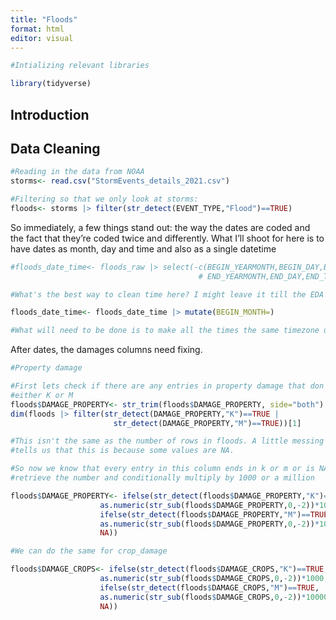 ```yaml
---
title: "Floods"
format: html
editor: visual
---
```


```r
#Intializing relevant libraries

library(tidyverse)
```

## Introduction

## Data Cleaning

```r
#Reading in the data from NOAA
storms<- read.csv("StormEvents_details_2021.csv")

#Filtering so that we only look at storms:
floods<- storms |> filter(str_detect(EVENT_TYPE,"Flood")==TRUE)

```
 So immediately, a few things stand out: the way the dates are coded and the fact that they're coded twice and differently. 
 What I'll shoot for here is to have dates as month, day and time and also as a single datetime
 
```r
#floods_date_time<- floods_raw |> select(-c(BEGIN_YEARMONTH,BEGIN_DAY,BEGIN_TIME,
                                          # END_YEARMONTH,END_DAY,END_TIME))

#What's the best way to clean time here? I might leave it till the EDA to see what makes it easiest there

floods_date_time<- floods_date_time |> mutate(BEGIN_MONTH=)

#What will need to be done is to make all the times the same timezone using a series of ifelse statements
```
 
After dates, the damages columns need fixing.  

```r
#Property damage

#First lets check if there are any entries in property damage that don't end in
#either K or M
floods$DAMAGE_PROPERTY<- str_trim(floods$DAMAGE_PROPERTY, side="both")
dim(floods |> filter(str_detect(DAMAGE_PROPERTY,"K")==TRUE |
                       str_detect(DAMAGE_PROPERTY,"M")==TRUE))[1]

#This isn't the same as the number of rows in floods. A little messing around
#tells us that this is because some values are NA. 

#So now we know that every entry in this column ends in k or m or is NA, we can 
#retrieve the number and conditionally multiply by 1000 or a million

floods$DAMAGE_PROPERTY<- ifelse(str_detect(floods$DAMAGE_PROPERTY,"K")==TRUE,
                    as.numeric(str_sub(floods$DAMAGE_PROPERTY,0,-2))*1000,
                    ifelse(str_detect(floods$DAMAGE_PROPERTY,"M")==TRUE,
                    as.numeric(str_sub(floods$DAMAGE_PROPERTY,0,-2))*1000000,
                    NA))

#We can do the same for crop_damage

floods$DAMAGE_CROPS<- ifelse(str_detect(floods$DAMAGE_CROPS,"K")==TRUE,
                    as.numeric(str_sub(floods$DAMAGE_CROPS,0,-2))*1000,
                    ifelse(str_detect(floods$DAMAGE_CROPS,"M")==TRUE,
                    as.numeric(str_sub(floods$DAMAGE_CROPS,0,-2))*1000000,
                    NA))


```

 